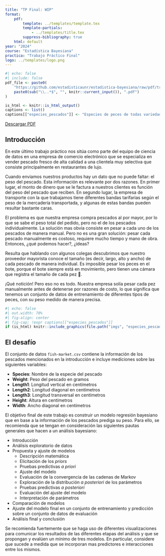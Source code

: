 ```yaml
---
title: "TP Final: WIP"
format:
    pdf:
        template: ../templates/template.tex
        template-partials:
            - ../templates/title.tex
        suppress-bibliography: true
    html: default
year: "2024"
course: "Estadística Bayesiana"
practica: "Trabajo Práctico Final"
logo: ../templates/logo.png
---
```


```r
#| echo: false
#| include: false
pdf_file <- paste0(
    "https://github.com/estadisticaunr/estadistica-bayesiana/raw/pdf/trabajos_practicos/",
    paste0(sub("\\..*$", "", knitr::current_input()), ".pdf")
)

is_html <- knitr::is_html_output()
captions <- list()
captions[["especies_pescados"]] <- "Especies de peces de todas variedades y tamaños."
```

::: {.content-visible when-format="html"}
[Descargar PDF](`r pdf_file`)
:::

## Introducción

En este último trabajo práctico nos sitúa como parte del equipo de ciencia de datos en una
empresa de comercio electrónico que se especializa en vender pescado fresco de alta 
calidad a una clientela muy selectiva que consiste principalmente en restaurantes de lujo.

Cuando enviamos nuestros productos hay un dato que no puede faltar: el peso del pescado. 
Esta información es relevante por dos razones. En primer lugar, el monto de dinero que se
le factura a nuestros clientes es función del peso del pescado que reciben.
En segundo lugar, la empresa de transporte con la que trabajamos tiene diferentes bandas
tarifarias según el peso de la mercadería transportada, y algunas de estas bandas pueden
resultar bastante caras. 

<!-- En consecuencia, queremos determinar la probabilidad de que un 
pescado exceda un umbral de peso particular. En otras palabras, es esencial estimar el 
nivel de incertidumbre involucrado. -->

El problema es que nuestra empresa compra pescados al por mayor, por lo que se sabe el 
peso total del pedido, pero no el de los pescados individualmente. La solución mas obvia
consiste en pesar a cada uno de los pescados de manera manual. Pero no es una gran 
solución: pesar cada pescado manualmente es costoso, requiere mucho tiempo y mano de obra.
Entonces, ¿qué podemos hacer?, ¿ideas?

Resulta que hablando con algunos colegas descubrimos que nuestro proveedor mayorista 
conoce el tamaño (es decir, largo, alto y ancho) de cada pescado de manera individual. 
Es imposible pesar los peces en el bote, porque el bote siempre está en movimiento, 
pero tienen una cámara que registra el tamaño de cada pez 🤯.

¡Qué notición! Pero eso no es todo. Nuestra empresa solía pesar cada pez manualmente antes
de detenerse por razones de costo, lo que significa que tenemos un conjunto de datos de 
entrenamiento de diferentes tipos de peces, con su peso medido de manera precisa.

```r
#| echo: false
#| out.width: 70%
#| fig-align: center
#| fig-cap: !expr captions[["especies_pescados"]]
if (is_html) knitr::include_graphics(file.path("imgs", "especies_pescados.png"))
```

## El desafío

El conjunto de datos `fish-market.csv` contiene la información de los pescados mencionados
en la introducción e incluye mediciones sobre las siguientes variables:

* **Species**: Nombre de la especie del pescado
* **Weight**: Peso del pescado en gramos 
* **Length1**: Longitud vertical en centímetros
* **Length2**: Longitud diagonal en centímetros
* **Length3**: Longitud transversal en centímetros
* **Height**: Altura en centímetros
* **Width**: Ancho diagonal en centímetros

El objetivo final de este trabajo es construir un modelo regresión bayesiano que en base 
a la información de los pescados prediga su peso. Para ello, se recomienda que se 
tengan en consideración las siguientes pautas generales que hacen a un análisis bayesiano:

* Introducción
* Análisis exploratorio de datos
* Propuesta y ajuste de modelos
    - Descripción matemática 
    - Elicitación de los _priors_
    - Pruebas predictivas _a priori_
    - Ajuste del modelo
    - Evaluación de la convergencia de las cadenas de Markov
    - Exploración de la distribución _a posteriori_ de los parámetros
    - Pruebas predictivas _a posteriori_
    - Evaluación del ajuste del modelo
    - Interpretación de parámetros
* Comparación de modelos
* Ajuste del modelo final en un conjunto de entrenamiento y predicción sobre un conjunto 
de datos de evaluación
* Análisis final y conclusión

Se recomienda fuertemente que se haga uso de diferentes visualizaciones para comunicar 
los resultados de las diferentes etapas del análisis y que se propongan y evalúen un 
mínimo de tres modelos. En particular, considere que sucede a medida que se incorporan mas
predictores e interacciones entre los mismos.